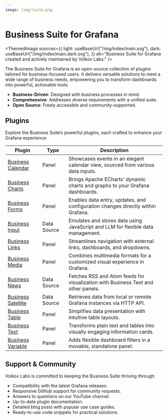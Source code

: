 ```yaml
---
image: /img/suite.png
---
```



# Business Suite for Grafana

<ThemedImage
  sources={{
    light: useBaseUrl("/img/index/main.svg"),
    dark: useBaseUrl("/img/index/main.dark.svg"),
  }}
  alt="Business Suite for Grafana created and actively maintained by Volkov Labs."
/>

The Business Suite for Grafana is an open-source collection of plugins tailored for business-focused users. It delivers versatile solutions to meet a wide range of business needs, empowering you to transform dashboards into powerful, actionable tools.

- **Business-Driven**: Designed with business processes in mind.
- **Comprehensive**: Addresses diverse requirements with a unified suite.
- **Open Source**: Freely accessible and community-supported.

## Plugins

Explore the Business Suite’s powerful plugins, each crafted to enhance your Grafana experience:

| Plugin                                   | Type        | Description                                                                       |
| ---------------------------------------- | ----------- | --------------------------------------------------------------------------------- |
| [Business Calendar](business-calendar)   | Panel       | Showcases events in an elegant calendar view, sourced from various data inputs.   |
| [Business Charts](business-charts)       | Panel       | Brings Apache ECharts’ dynamic charts and graphs to your Grafana dashboards.      |
| [Business Forms](business-forms)         | Panel       | Enables data entry, updates, and configuration changes directly within Grafana.   |
| [Business Input](business-input)         | Data Source | Emulates and stores data using JavaScript and LLM for flexible data management.   |
| [Business Links](business-links)         | Panel       | Streamlines navigation with external links, dashboards, and dropdowns.            |
| [Business Media](business-media)         | Panel       | Combines multimedia formats for a customized visual experience in Grafana.        |
| [Business News](business-news)           | Data Source | Fetches RSS and Atom feeds for visualization with Business Text and other panels. |
| [Business Satellite](business-satellite) | Data Source | Retrieves data from local or remote Grafana instances via HTTP API.               |
| [Business Table](business-table)         | Panel       | Simplifies data presentation with intuitive table layouts.                        |
| [Business Text](business-text)           | Panel       | Transforms plain text and tables into visually engaging information cards.        |
| [Business Variable](business-variable)   | Panel       | Adds flexible dashboard filters in a movable, standalone panel.                   |

## Support & Community

Volkov Labs is committed to keeping the Business Suite thriving through:

- Compatibility with the latest Grafana releases.
- Responsive GitHub support for community requests.
- Answers to questions on our YouTube channel.
- Up-to-date plugin documentation.
- Detailed blog posts with popular use case guides.
- Ready-to-use code snippets for practical solutions.

<Feedback />
